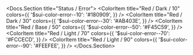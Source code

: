 
<Docs.Section title="Status / Error">
	<ColorPalette>
		<ColorItem
			title="Red / Dark / 10"
			colors={{
				'$sui-color-error--10': '#180909',
			}}
		/>
		<ColorItem
			title="Red / Dark / 30"
			colors={{
				'$sui-color-error--30': '#AB403E',
			}}
		/>
		<ColorItem
			title="Red / Base / 50"
			colors={{
				'$sui-color-error--50': '#F45C59',
			}}
		/>
		<ColorItem
			title="Red / Light / 70"
			colors={{
				'$sui-color-error--70': '#FCCECD',
			}}
		/>
		<ColorItem
			title="Red / Light / 90"
			colors={{
				'$sui-color-error--90': '#FEEFEE',
			}}
		/>
	</ColorPalette>
</Docs.Section>

